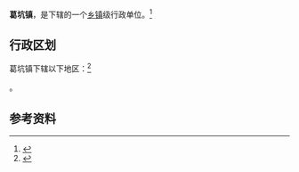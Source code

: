 {{中国乡级行政区|35/05/26/109/000}}

'''葛坑镇'''，是{{PRC admin/fullname|35/05/26/109/000|3}}下辖的一个[[乡镇|乡镇]]级行政单位。<ref>{{PRC admin/ref sgc|{{PRC admin/parent|35/05/26/109/000}}}}</ref>

== 行政区划 ==

葛坑镇下辖以下地区：<ref>{{PRC admin/ref sgc|35/05/26/109/000}}</ref>

{{PRC admin/children|35/05/26/109/000}}。

== 参考资料 ==

{{reflist}}

{{行政区划小作品}}
{{PRC admin/navcat|35/05/26/109/000}}